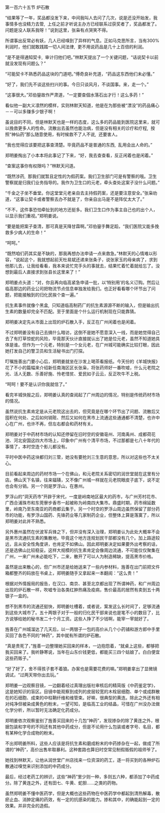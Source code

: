 

第一百六十五节 炉石散

“结果等了一年，奖品都没发下来，中间我叫人去问了几次，说是还没开始发，我事情多也没精力去管,  上任之前才听说主办方已经联系过获奖者了，奖品都发了。问题是没人联系我呀！”说到这里，张枭有点哭笑不得。

所谓事出反常必有妖，几人已经嗅到了异样的气息。正如马克思所言，当有300%利润时，他们就敢践踏一切人间法律,  更不用说药品是几十上百倍的利润。

“是不是得通知契卡,  审计归他们吧。”林默天提出了一个关键问题，“话说契卡以前就没发现有问题么？”

“可能契卡不熟悉药品这块的门道吧。”傅奇良补充道，“药品这东西他们未必懂。”

“好了，我们先不谈这些扫兴的事。今日只谈风月，不谈国事。来，走一个。”

“这事很大。”邓伯鋆故作严肃道，“一定要查個水落石出才行！这么多药！”

看似他一副大义凛然的模样，实则林默天知道，他是在为那些被“漂没”的药品痛心－－可以多赚多少银子啊！

虽说目的不同，但是林默天也是一样的态度，这么多的药品能到医院这里来，就可以挽救更多人的性命。流散出去虽然也能治病，但是没有相关的诊疗和疗程,  按照“神仙药”那么随意使用，有时候救不了人不说,  还要害人。

“我也觉得应该要把这事查清楚。毕竟药品不是普通的东西,  乱用会出人命的。”

郑明姜掏出了小本本将此事记了下来，“好，我去查查看，反正闲着也是闲着。”

“查案这事你有权限吗？”林默天问道。

“既然涉药,  那我们就暂且定性的为假药案。我们卫生部门可是有警察的哦。卫生警察就是归我们业务指导的。我作为卫生口的元老，牵头查处这案子没什么问题。”

“千金之子坐不垂堂。你这堂堂元老亲自去主持假药案，还是要注意安全。”张枭劝道，“这事让契卡或者警察去办不就是了，你亲自出马是不是阵仗太大了。”

“不不，这件事恐怕牵扯到的地方还挺多。我们卫生口作为事主自己也的出个人，以显示我们重视。”郑明姜说。

“要是能把案子查清，那可真是天降甘霖啊。”邓伯鋆手舞足蹈，“我们医院又能多挽救多少病人的生命！”

“呵呵。”

“既然咱们药其实是不缺的，那我再想办法申请一点来救急。”林默天的心情难以形容，“说起这个，我就想起前天杜易斌还递来张条子，说张家玉的母亲病了，求到他那儿去，让我给看看，我本来说忙完手头的事就去，结果忙着忙着就给忘了。没想到最后人直接求到张县长这里来了！”

郑明姜点头道：“对，你且再向临高紧急申请一批，以‘特别用’的名义订购。然后让临高那边的药业公司把物流节点信息单独发给我们。也正好看看哪个环节出了问题，把能接触到的归化民挨个查一遍。”

抗生素事件就像个黑盒,  只知道临高制药厂的抗生素源源不断的输入，但是输出抗生素的数量却完全不匹配。至于里面是个什么运行机制现在只能靠猜。

郑明姜决定先从市面上出现的炉石散入手，反正在广州闲着也是闲着。

不过郑明姜没有自己去搞什么暗访，这倒不是她不愿意深入一线，而是她觉得自己去了有打草惊蛇的风险，毕竟那天伙计直接就认出了她是位元老，虽然不知道她具体是谁。但作为一个元老，特别是一个女元老，在广州城可能确实比较打眼，因此她打发自己的警卫员和生活秘书出门打探。

叮嘱旌善出门要小心后，郑明姜就坐在沙发上喝茶看报纸。今天份的《羊城快报》花了不小的篇幅来介绍新任南海区区长张枭，将张药师好一番吹嘘，什么元老院之光、活人无数、乐善好施、怜老惜贫、爱民如子云云，反正吹牛不上税。

“呵呵！要不是认识你我就信了。”

看完羊城快报之后，郑明姜认真的查阅起了广州周边的情况，特别是传统药材市场的情况。

虽然说抗生素肯定是从元老院这出去的，但究竟是在哪个环节出了问题、流散后又囤积在何处、之后如何销赃、然后又如何在黑市上流通这些通通都不清楚，也许中心在广州，也许不再，但左右都会和药材有关。

郑明姜对于中药材市场的认知还停留在旧时空的安徽亳州、河南禹州、成都荷花池、河北安国这四大市场上，印象中广州有个清平市场，不过那都是七八十年代的事情了，本时空连个影儿都没有。

平时中医中药这块都归刘三管，她没有要抢刘三生意的意思，所以对这些也不太关心。

目前看起来周边的药材市场一个在佛山，和元老院关系密切的润世堂就在这里有分店。佛山天下名镇，往来辐辏，又不像广州城一样就在元老院眼皮子底下，说不定也会有分销。另一个则是罗浮山，在惠州。

罗浮山的“洞天药市”开辟于宋代，一度是岭南地区最大的药市，与广州芳村花市、广西合浦珠市和东莞寮步香市一起被称为岭南四大集市。鼎盛时期，药市绵延数里，岭南乃至东南亚的药商都云集于。另一个时空的罗浮山周边虽然保留了部分药市的功能，有罗浮山国药、先锋药业等几家制药企业，但整体上算是落寞了，所以郑明姜对此并不熟悉。

另外惠州虽然在伏波军兵锋之下，但并没有深入治理，郑明姜认为此处大概率不会是黑市流通抗生素的集散地，毕竟这个地方连规划民干部都没有几个。加上路途较远，且从安全性角度讲，也肯定不如佛山。因此郑明姜决定如果要外出考察的话，还是选佛山比较稳妥。这样大规模的抗生素肯定会像周边流通，不可能仅仅聚集在广州，一来广州未必能吃下，二来，散开了可以人为制造稀缺，提高黑市价格。

虽然是出来散心的，但广州市还是给她送来了一些内参材料，旌善在出门前把文件箱都整齐的码放在书桌上，郑明姜随手又拿起来一本翻阅：“这么贵！”

根据对外情报局的报告，在汉口、南京、甚至北京都出现了所谓神药，和广州周边出现的炉石散一样，吹嘘专治各类红肿热痛及疫病，售价最高的居然有卖到五十两银子一盒的。

想不到黑市的流通还挺快，郑明姜吐槽着，或者说，案发这么长时间了，足够流通到这些大城市了。五十两银子对于一般的归化民干部来说也是笔不小的数目了，比方说够给她的秘书发二十个月工资。这些人挣了不少钱啊，能宰一宰就好了。

旌善在广州城溜达了几天后，以一两银子一包的高价从几个小药铺和游方郎中手里买回了各色不同的“神药”，其中就有所谓的炉石散。

“真是贵死了，”旌善一边整理她买回来的样本，一边抱怨着，“就桌上这些，都够把我买回来了。我听静寒说，当年在山东价钱更低，都能买三四个姑娘了。白白便宜这些药贩子。”

“好了好了，舍不得孩子套不着狼。办案也是需要花费的嘛。”郑明姜拿出了显微镜调试，“过两天带你出去玩。”

郑明姜一边观察目镜，一边翻着经过真理出版社审核后的精简版《中药鉴定学》，这是她知识的盲区。目镜中能观察到成列的皮层较宽的木栓层细胞、单个或成群散在的石细胞、成束的中柱鞘纤维和维管束。好嘛，很典型的黄连。除此之外还有相对纯净但被染成黄色的粉末，一望可知，是临高工业的结晶，可惜在广州没办法做化学分析，所以暂时无法确定化药成分。

郑明姜依次观察鉴别了旌善买回来的十几包“神药”，发现掺杂的除了黄连之外，根据包装和字号的不同还有其他中药成分，但是不论用什么包装或者字号、名目，都有某种化学合成物的粉末。

不出郑明姜所料，这些人应该是将抗生素和磨成粉末的中药掺杂在一起，做成了所谓的“神药”，高价出售牟取暴利。这种套路也算旧时空常见制假贩假的祖师爷了。

她找到林默天，让他从润世堂广州店找来一位资深的药工，逐一将买到的各种炉石散通过嗅觉来识别添加的中药成分。

最后，经过老药工的辨识，这些“神药”里少则一种，多则五六种，都添加了中药成分。除了黄连之外，还有田七、牛黄、蛇胆……之类的药物。

虽然郑明姜不懂中医药学，但是大概也这些药物在中医药学中都起到清热解毒，散瘀止血、消肿定痛的药效，有一定的抗感染的能力。掺和其中，的确能起到一定的效果。并非完全的造假。

